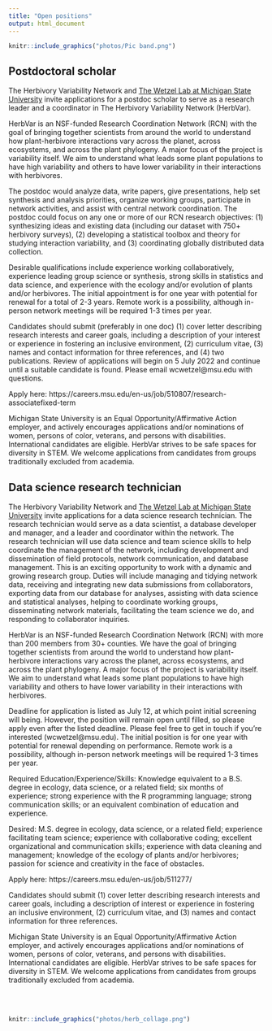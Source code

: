```yaml
---
title: "Open positions"
output: html_document
---
```


```r
knitr::include_graphics("photos/Pic band.png")
```

## Postdoctoral scholar

The Herbivory Variability Network and [The Wetzel Lab at Michigan State University](https://wetzellab.com) invite applications for a postdoc scholar to serve as a research leader and a coordinator in The Herbivory Variability Network (HerbVar).

HerbVar is an NSF-funded Research Coordination Network (RCN) with the goal of bringing together scientists from around the world to understand how plant-herbivore interactions vary across the planet, across ecosystems, and across the plant phylogeny. A major focus of the project is variability itself. We aim to understand what leads some plant populations to have high variability and others to have lower variability in their interactions with herbivores.

The postdoc would analyze data, write papers, give presentations, help set synthesis and analysis priorities, organize working groups, participate in network activities, and assist with central network coordination. The postdoc could focus on any one or more of our RCN research objectives: (1) synthesizing ideas and existing data (including our dataset with 750+ herbivory surveys), (2) developing a statistical toolbox and theory for studying interaction variability, and (3) coordinating globally distributed data collection.

Desirable qualifications include experience working collaboratively, experience leading group science or synthesis, strong skills in statistics and data science, and experience with the ecology and/or evolution of plants and/or herbivores. The initial appointment is for one year with potential for renewal for a total of 2-3 years. Remote work is a possibility, although in-person network meetings will be required 1-3 times per year.

Candidates should submit (preferably in one doc) (1) cover letter describing research interests and career goals, including a description of your interest or experience in fostering an inclusive environment, (2) curriculum vitae, (3) names and contact information for three references, and (4) two publications. Review of applications will begin on 5 July 2022 and continue until a suitable candidate is found. Please email wcwetzel@msu.edu with questions.

Apply here: https://careers.msu.edu/en-us/job/510807/research-associatefixed-term

Michigan State University is an Equal Opportunity/Affirmative Action employer, and actively encourages applications and/or nominations of women, persons of color, veterans, and persons with disabilities. International candidates are eligible. HerbVar strives to be safe spaces for diversity in STEM. We welcome applications from candidates from groups traditionally excluded from academia.


## Data science research technician

The Herbivory Variability Network and [The Wetzel Lab at Michigan State University](https://wetzellab.com) invite applications for a data science research technician. The research technician would serve as a data scientist, a database developer and manager, and a leader and coordinator within the network. The research technician will use data science and team science skills to help coordinate the management of the network, including development and dissemination of field protocols, network communication, and database management. This is an exciting opportunity to work with a dynamic and growing research group. Duties will include managing and tidying network data, receiving and integrating new data submissions from collaborators, exporting data from our database for analyses, assisting with data science and statistical analyses, helping to coordinate working groups, disseminating network materials, facilitating the team science we do, and responding to collaborator inquiries.

HerbVar is an NSF-funded Research Coordination Network (RCN) with more than 200 members from 30+ counties. We have the goal of bringing together scientists from around the world to understand how plant-herbivore interactions vary across the planet, across ecosystems, and across the plant phylogeny. A major focus of the project is variability itself. We aim to understand what leads some plant populations to have high variability and others to have lower variability in their interactions with herbivores.

Deadline for application is listed as July 12, at which point initial screening will being. However, the position will remain open until filled, so please apply even after the listed deadline. Please feel free to get in touch if you’re interested (wcwetzel@msu.edu). The initial position is for one year with potential for renewal depending on performance. Remote work is a possibility, although in-person network meetings will be required 1-3 times per year.

Required Education/Experience/Skills:
Knowledge equivalent to a B.S. degree in ecology, data science, or a related field; six months of experience; strong experience with the R programming language; strong communication skills; or an equivalent combination of education and experience. 

Desired:
M.S. degree in ecology, data science, or a related field; experience facilitating team science; experience with collaborative coding; excellent organizational and communication skills; experience with data cleaning and management; knowledge of the ecology of plants and/or herbivores; passion for science and creativity in the face of obstacles.

Apply here: https://careers.msu.edu/en-us/job/511277/

Candidates should submit (1) cover letter describing research interests and career goals, including a description of interest or experience in fostering an inclusive environment, (2) curriculum vitae, and (3) names and contact information for three references.

Michigan State University is an Equal Opportunity/Affirmative Action employer, and actively encourages applications and/or nominations of women, persons of color, veterans, and persons with disabilities. International candidates are eligible. HerbVar strives to be safe spaces for diversity in STEM. We welcome applications from candidates from groups traditionally excluded from academia.

<br>
<br>

```r
knitr::include_graphics("photos/herb_collage.png")
```